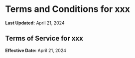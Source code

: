 # Terms and Conditions for xxx

**Last Updated:** April 21, 2024

## Terms of Service for xxx

**Effective Date:** April 21, 2024